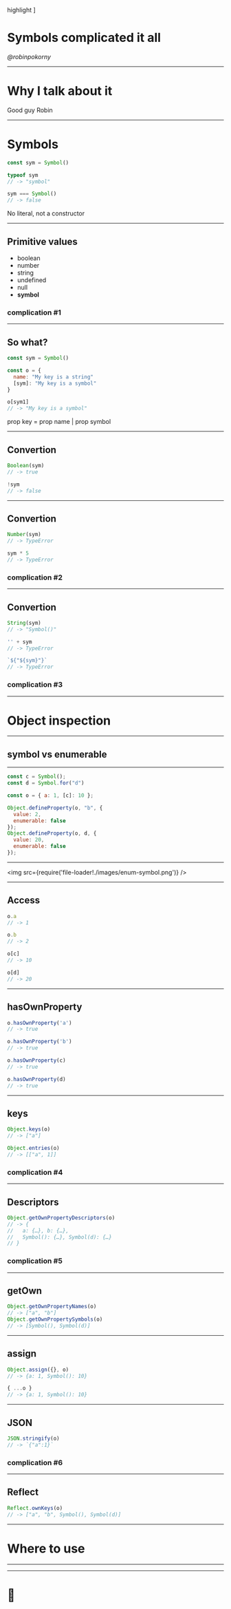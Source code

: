 
  highlight
]

# Symbols complicated it all

_@robinpokorny_

---

# Why I talk about it
<Notes>Good guy Robin</Notes>

---

# Symbols

```js
const sym = Symbol()

typeof sym
// -> "symbol"

sym === Symbol()
// -> false
```

<Notes>No literal, not a constructor</Notes>

---

## Primitive values

<ul>
  <Appear>
    <li> boolean </li>
    <li> number </li>
    <li> string </li>
    <li> undefined </li>
    <li> null </li>
    <li> <b>symbol</b> </li>
  </Appear>
</ul>

### complication #1

---

## So what?

```js
const sym = Symbol()

const o = {
  name: "My key is a string"
  [sym]: "My key is a symbol"
}

o[sym1]
// -> "My key is a symbol"
```
<Notes>prop key = prop name | prop symbol </Notes>

---

## Convertion

```js
Boolean(sym)
// -> true
```
```js
!sym
// -> false
```

---

## Convertion

```js
Number(sym)
// -> TypeError
```
```js
sym * 5
// -> TypeError
```

### complication #2

---

## Convertion

```js
String(sym)
// -> "Symbol()"
```
```js
'' + sym
// -> TypeError

`${"${sym}"}`
// -> TypeError
```

### complication #3

---

# Object inspection

---

## symbol vs enumerable

---

```js
const c = Symbol();
const d = Symbol.for("d")

const o = { a: 1, [c]: 10 };

Object.defineProperty(o, "b", {
  value: 2,
  enumerable: false
});
Object.defineProperty(o, d, {
  value: 20,
  enumerable: false
});
```

---

<img src={require('file-loader!./images/enum-symbol.png')} />

---

## Access

```js
o.a
// -> 1

o.b
// -> 2

o[c]
// -> 10

o[d]
// -> 20
```

---

## hasOwnProperty

```js
o.hasOwnProperty('a')
// -> true

o.hasOwnProperty('b')
// -> true

o.hasOwnProperty(c)
// -> true

o.hasOwnProperty(d)
// -> true
```

---

## keys

```js
Object.keys(o)
// -> ["a"]

Object.entries(o)
// -> [["a", 1]]
```
### complication #4

---

## Descriptors

```js
Object.getOwnPropertyDescriptors(o)
// -> {
//   a: {…}, b: {…},
//   Symbol(): {…}, Symbol(d): {…}
// }

```
### complication #5

---

## getOwn

```js
Object.getOwnPropertyNames(o)
// -> ["a", "b"]
Object.getOwnPropertySymbols(o)
// -> [Symbol(), Symbol(d)]
```

---

## assign

```js
Object.assign({}, o)
// -> {a: 1, Symbol(): 10}

{ ...o }
// -> {a: 1, Symbol(): 10}
```

---

## JSON

```js
JSON.stringify(o)
// -> `{"a":1}`

```
### complication #6

---

## Reflect

```js
Reflect.ownKeys(o)
// -> ["a", "b", Symbol(), Symbol(d)]
```

---

# Where to use

---



---


# 👋
